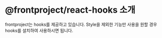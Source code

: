 # @frontproject/react-hooks 소개

frontproject는 hooks를 제공하고 있습니다.
Style을 제외한 기능만 사용을 원할 경우 hooks를 설치하여 사용하시면 됩니다.